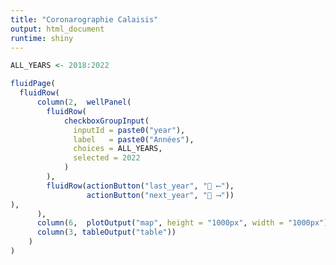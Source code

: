 ```yaml
---
title: "Coronarographie Calaisis"
output: html_document
runtime: shiny
---
```


```r

ALL_YEARS <- 2018:2022

fluidPage(
  fluidRow(
      column(2,  wellPanel(
        fluidRow(
            checkboxGroupInput(
              inputId = paste0("year"),
              label   = paste0("Années"),
              choices = ALL_YEARS,
              selected = 2022
            ) 
        ),
        fluidRow(actionButton("last_year", "📅 ⟵"),
                 actionButton("next_year", "📅 ⟶"))
),
      ),
      column(6,  plotOutput("map", height = "1000px", width = "1000px")),
      column(3, tableOutput("table"))
    )
)
```